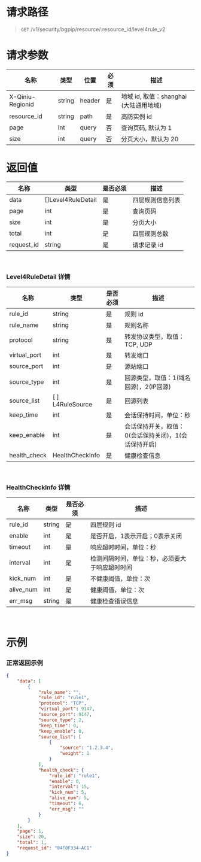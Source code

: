 <style>.topic-content-wrap .topic-detail table thead th { word-break: keep-all; }</style>

# 请求路径
> `GET` /v1/security/bgpip/resource/:resource_id/level4rule_v2


# 请求参数
| 名称 | 类型 | 位置 | 必须 | 描述 |
----- | ----- | ----- | ----- | -----
| X-Qiniu-Regionid | string | header | 是 | 地域 id, 取值：shanghai (大陆通用地域) |
| resource_id | string | path | 是 | 高防实例 id |
| page | int | query  | 否 | 查询页码, 默认为 1 |
| size | int | query  | 否 | 分页大小，默认为 20 |

	
# 返回值
| 名称 | 类型 | 是否必须 | <center>描述 |
| ----- | ----- | ----- | ----- |
| data | []Level4RuleDetail | 是 | 四层规则信息列表 |
| page | int | 是 | 查询页码 |
| size | int | 是 | 分页大小 |
| total | int | 是 | 四层规则总数 |
| request_id | string | 是 | 请求记录 id |
<br>

### Level4RuleDetail 详情
| 名称 | 类型 | 是否必须 | <center>描述 |
| ----- | ----- | ----- | ----- |
| rule_id | string | 是 | 规则 id |
| rule_name | string | 是 | 规则名称 |
| protocol | string | 是 | 转发协议类型，取值：TCP, UDP |
| virtual_port | int | 是 | 转发端口 |
| source_port | int | 是 | 源站端口 |
| source_type | int | 是 | 回源类型，取值：1(域名回源)，2(IP回源) |
| source_list | [ ] L4RuleSource | 是 | 回源列表 |
| keep_time | int | 是 | 会话保持时间，单位：秒 |
| keep_enable | int | 是 | 会话保持开关，取值：0(会话保持关闭)，1(会话保持开启) |
| health_check | HealthCheckInfo | 是 | 健康检查信息 |
<br>

### HealthCheckInfo 详情
| 名称 | 类型 | 是否必须 | <center>描述 |
| ----- | ----- | ----- | ----- |
| rule_id | string | 是 | 四层规则 id |
| enable | int | 是 | 是否开启，1表示开启；0表示关闭 |
| timeout | int | 是 | 响应超时时间，单位：秒 |
| interval | int | 是 | 检测间隔时间，单位：秒，必须要大于响应超时时间 |
| kick_num | int | 是 | 不健康阈值，单位：次 |
| alive_num | int | 是 | 健康阈值，单位：次 |
| err_msg | string | 是 | 健康检查错误信息 |
<br>

# 示例
### 正常返回示例
```json
{
    "data": [
        {
            "rule_name": "",
            "rule_id": "rule1",
            "protocol": "TCP",
            "virtual_port": 9147,
            "source_port": 9147,
            "source_type": 2,
            "keep_time": 0,
            "keep_enable": 0,
            "source_list": [
                {
                    "source": "1.2.3.4",
                    "weight": 1
                }
            ],
            "health_check": {
                "rule_id": "rule1",
                "enable": 0,
                "interval": 15,
                "kick_num": 5,
                "alive_num": 5,
                "timeout": 6,
                "err_msg": ""
            }
        }
    ],
    "page": 1,
    "size": 20,
    "total": 1,
    "request_id": "04F0F334-AC1"
}
```